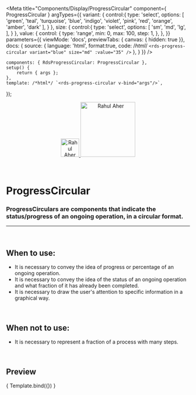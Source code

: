 
<Meta
	title="Components/Display/ProgressCircular"
	component={ ProgressCircular }
	argTypes={{
		variant: {
			control:{
				type: 'select',
				options: [
					'green',
					'teal',
					'turquoise',
					'blue',
					'indigo',
					'violet',
					'pink',
					'red',
					'orange',
					'amber',
					'dark'
				],
			}
		},
		size: {
			control:{
				type: 'select',
				options: [
					'sm',
					'md',
					'lg',
				],
			}
		},
		value: {
			control: {
				type: 'range',
				min: 0,
				max: 100,
				step: 1,
			},
		},
	}}
	parameters={{
		viewMode: 'docs',
		previewTabs: { canvas: { hidden: true }},
		docs: {
			source: {
				language: 'html',
				format:true,
				code: /*html*/ 
`<rds-progress-circular
	variant="blue"
	size="md"
	:value="35"
/>`
			},
		}
	}}
/>

	components: { RdsProgressCircular: ProgressCircular },
	setup() {
		return { args };
	},
	template: /*html*/ `<rds-progress-circular v-bind="args"/>`,
});

<div align="center" style={{display: 'flex'}}>
    <a href="https://rahulaher.netlify.app">
        <img src="../../../img/logo/glyph-black-colored.svg" alt="Rahul Aher logo" width="50" />
        <img src="../../../img/logo/word-black-colored.svg" alt="Rahul Aher" width="150" />
    </a>
</div>

<br />
<br />

# ProgressCircular

### ProgressCirculars are components that indicate the status/progress of an ongoing operation, in a circular format.
---
<br />

## When to use:
- It is necessary to convey the idea of ​​progress or percentage of an ongoing operation.
- It is necessary to convey the idea of ​​the status of an ongoing operation and what fraction of it has already been completed.
- It is necessary to draw the user's attention to specific information in a graphical way.

<br />

## When not to use:
- It is necessary to represent a fraction of a process with many steps.

<br />

## Preview

<Canvas>
	<Story
		name="Progress circular"
		args={{
			value: 35,
			variant: "blue",
		}}
	>
		{ Template.bind({}) }
	</Story>
</Canvas>

<ArgsTable story="Progress circular" />
